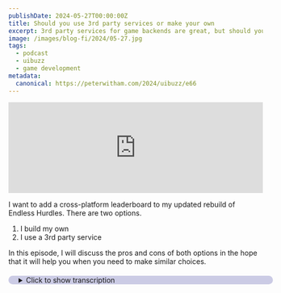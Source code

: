 ```yaml
---
publishDate: 2024-05-27T00:00:00Z
title: Should you use 3rd party services or make your own
excerpt: 3rd party services for game backends are great, but should you use them or build them?
image: /images/blog-fi/2024/05-27.jpg
tags:
  - podcast
  - uibuzz
  - game development
metadata:
  canonical: https://peterwitham.com/2024/uibuzz/e66
---
```


<iframe width="100%" height="180" frameborder="no" scrolling="no" seamless="" src="https://share.transistor.fm/e/bada3ac4"></iframe>

<Player/>

I want to add a cross-platform leaderboard to my updated rebuild of Endless Hurdles. There are two options.
1. I build my own
2. I use a 3rd party service

In this episode, I will discuss the pros and cons of both options in the hope that it will help you when you need to make similar choices.

<Links
  link1="https://peterwitham.com/eh"
  link1label="Endless Hurdles for iOS"
  link2=""
  link2label=""
  link3=""
  link3label=""
  link4=""
  link4label=""
  link5=""
  link5label=""
  link6=""
  link6label=""
/>

<details>
  <summary
  style="
     margin-top: 20px;
     margin-bottom: 80px;
     padding-left: 20px;
     border-radius: 10px;
     border-width: 1px;
     border-color: rgb(255,255,255,0.2);
     width: 100%;
     background-color: rgb(0, 0, 128, 0.2);
">Click to show transcription</summary>

 #### Transcription
<cite>Peter:</cite>
<time>00:05</time>
<p>What's up, everybody? Welcome to another episode of the UI Buzz podcast. I'm your host, Peter Wyndham. You can find myself and this podcast at petawhildham.com. In this episode, I'm gonna be talking a bit about using third party services or rolling your own as far as a back end for your games or your apps, but in particularly your games is the focus in this episode.</p>
<cite>Peter:</cite>
<time>00:28</time>
<p>I'm talking about this because I have started my my Godot rebuild of my endless hurdles game. There's a link in the show notes for the current version. Has reached a point where it's essentially shippable at this point. I have converted all the things I needed to convert for a 1 dot o. But the one thing that's missing and the one thing that I think really will, you know, bring the game to life much as it did on iOS in the original SpriteKit version is a leaderboard.</p>
<cite>Peter:</cite>
<time>00:59</time>
<p>Now, I have a leaderboard in the app, currently. I'd like to say it's built with SpriteKit. It takes advantage of Game Center on iOS, and it's great. It makes everything painless. And kudos to those folks who make the Game Center services because they are a joy to work with.</p>
<cite>Peter:</cite>
<time>01:15</time>
<p>I have to say they're very straightforward. They're wonderful to manage on the back end as well. Now, unfortunately, in Godot, there are some game center libraries out there, but they're all very early betas and that's just not the way to go when it comes to shipping something. So I decided since I intend to make this build, this version on Godot cross platform, the sensible thing is to have a cross platform leaderboard and achievement systems and and all those things that go with that. Because I know as a player of games, one thing that bugs me is when, you know, I play on iOS and there's an iOS platform specific leaderboard.</p>
<cite>Peter:</cite>
<time>01:58</time>
<p>You play on Android, and and there's an Android one. There's no universal. Right? The games that I love are the ones where I can play on any of those platforms and sort of pick up where I left off. And I think that that makes a lot of sense to embrace that as a game developer these days.</p>
<cite>Peter:</cite>
<time>02:14</time>
<p>So that's kind of a little bit of a for for what it's worth 2¢ advice from me. You know, there's 2 options here. Number 1, I can build my own services. And number 2, I can use somebody else's. And I'm gonna dive into the pros and cons that I think for both of those in this episode.</p>
<cite>Peter:</cite>
<time>02:30</time>
<p>So let's start with rolling your own. Obviously, this way you craft exactly what you want. You know exactly how it works. You host it wherever you wanna host it and it provides all the necessary features and expansion down the road because you are responsible for them. That's fantastic.</p>
<cite>Peter:</cite>
<time>02:49</time>
<p>I mean that's, you know, that's kind of living the dream. However, on the con side, firstly, you've got to maintain the hosting. Secondly, you've got to maintain the app on the back end. Thirdly, you have to perform maintenance on that. Right?</p>
<cite>Peter:</cite>
<time>03:05</time>
<p>At some point, you will and you've also this day and age, you got to deal with people trying to hack into it for whatever reason and doing things with it. Right? Bad actors, you got to deal with that. You have to protect against things like, you know, bad usernames. If if you have a system where people log in or a system, obviously, if it's like a leaderboard where it shows a name, you've got to go and do your very best to protect against bad names.</p>
<cite>Peter:</cite>
<time>03:36</time>
<p>Now, what do I mean by bad names? Offensive words. Right? Insulting words, whatever it may be, you know, or people putting actually putting in, you know, strings, of text. Right?</p>
<cite>Peter:</cite>
<time>03:49</time>
<p>Making a statement in the leaderboard. I've seen that before as well. And you may think this is a simple problem. It really isn't because somewhere along the way, you're either gonna have to build yourself another service or use a third party service to check against this offensive list of words. Right?</p>
<cite>Peter:</cite>
<time>04:12</time>
<p>You're talking about a worldwide scenario here and what's offensive to one person may not be to another and so on and so on. And this is actually a very complicated problem to solve and I think is easily the biggest, no against rolling your own is you are now having to manage and deal with all of this and on top of that, building and creating and maintaining your game. Now, let's talk about the flip side, using a third party service. Well, first of all, you don't have to manage it. Right?</p>
<cite>Peter:</cite>
<time>04:47</time>
<p>I mean, you have to manage the content but you have to manage the service. You don't have to host it. You don't have to, you know, they may have a system that checks for offensive names. Part of the reason I like using Game Center and, you know, on the Google Play Store is they have to have accounts. So those accounts are validated with Apple and Google and I don't have to worry about it, don't have to take care of it.</p>
<cite>Peter:</cite>
<time>05:11</time>
<p>It solves the problem for me. Also, performance. Right? Again, I don't have to manage, maintain, and and update everything and make sure that it's running. And all I had to do is use the APIs to use the service.</p>
<cite>Peter:</cite>
<time>05:24</time>
<p>On the flip side, let's talk about the downside now. So the cons against this are I'm beholding for a 3rd party service. If that 3rd party service decides to shut off my service or they go out of business or they radically change something that breaks everything in my game, I got a problem. Right? And, you know, that was one of the pros of using my own services is is I'm gonna know when that happens and manage it.</p>
<cite>Peter:</cite>
<time>05:50</time>
<p>Well, you know, with a third party company, anything could happen, and next thing you know, you've got a big problem you've got to solve. Now on top of that, of course, there's performance issues. There's privacy issues. There's security issues. What if that service gets hacked?</p>
<cite>Peter:</cite>
<time>06:05</time>
<p>Right? You know, and now it's not your fault and your problem to solve, but you're sort of stuck with it. Right? And now, you know, users may be unhappy or you may have to be required to notify users, all these kind of things. Now I get it.</p>
<cite>Peter:</cite>
<time>06:20</time>
<p>It's a game and you would think, hey, that that data doesn't matter and it's not, you know, identifiable in many ways. They're not stealing someone's identity, but it's a way into a system. And any way into a system is a possible way into another system, and that's how you have to think about these things. So you got to worry about those. Now, of course, there may also be a cost.</p>
<cite>Peter:</cite>
<time>06:42</time>
<p>Right? Some of the ones that I've been looking at are free, and I'm trying them out. I'm not gonna mention them here. I may talk about them in a future episode once I figure out what I'm gonna do and who I'm gonna use, but there may be a cost involved. And you have to decide, okay, is this cost worth it?</p>
<cite>Peter:</cite>
<time>06:59</time>
<p>A lot of these services offer free tiers. Right? And then if you are lucky enough that your game becomes very popular and you reach a certain break point with those plans and those tiers, okay, you may have to start playing. But once you start paying, there's the upside which says you clearly have a successful enough game with enough players. You've got traction.</p>
<cite>Peter:</cite>
<time>07:20</time>
<p>Right? And somewhere along the way, you know, whether you choose to monetize or not is entirely up to you, but you may have to start thinking about recouping some of those costs because, trust me folks, these things can get expensive. You know, as someone who's hosted websites and these podcasts for years at this point, there is a line where you say, boy, I'm I'm kinda hoping that I make, some money to cover the cost to keep these things going at some point. Right? With games, that's more likely because, hopefully, you've got something that's successful.</p>
<cite>Peter:</cite>
<time>07:53</time>
<p>If you've got something that isn't successful, you know, 2 two problems there. Right? The the plus side is it's not costing you for these services. The downside is maybe you need to reconsider the direction of the game. Right?</p>
<cite>Peter:</cite>
<time>08:05</time>
<p>So I want to put these out there for you folks to think about this. If you have opinions or you wanna come and talk about this on the show, I would love that. Reach out to me at Peter Widom dot com forward slash contact, link in the show notes, and let's get a conversation going because this is a definite area that I think is a problem, especially for indie devs. There are many many options. You know, you don't have to necessarily go with the well known ones for your game.</p>
<cite>Peter:</cite>
<time>08:32</time>
<p>You might start with 1 and then go on to another. I hope you have a great week and I will speak to you in the next episode.</p>
</details>
